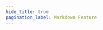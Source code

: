 ```yaml
---
hide_title: true
pagination_label: Markdown Feature
---
```



<FeatureIcon src={docusaurus} alt="Markdown Feature" title="Markdown Feature" />
<LinkList
  srcList={[
    {
      title: "基本特性",
      link: "/docs/front-end/docusaurus/markdown-feature/basic-feature",
      src: docusaurus,
      alt: "基本特性",
    },
    {
      title: "代码块",
      link: "/docs/front-end/docusaurus/markdown-feature/code-block",
      src: docusaurus,
      alt: "代码块",
    },
    {
      title: "Admonitions",
      link: "/docs/front-end/docusaurus/markdown-feature/admonitions",
      src: docusaurus,
      alt: "Admonitions",
    },
    {
      title: "React Components",
      link: "/docs/front-end/docusaurus/markdown-feature/mdx-and-react-components",
      src: docusaurus,
      alt: "React Components",
    },
  ]}
/>

